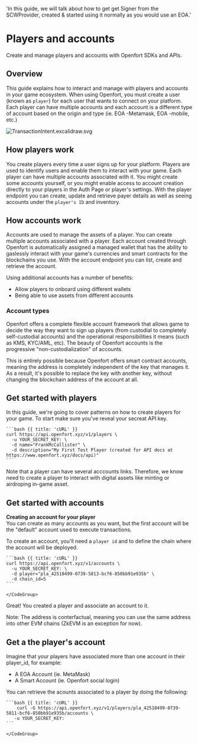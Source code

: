   'In this guide, we will talk about how to get get Signer from the SCWProvider, created & started using it normally as you would use an EOA.'

# Players and accounts

Create and manage players and accounts with Openfort SDKs and APIs. 

## Overview

This guide explains how to interact and manage with players and accounts in your game ecosystem. 
When using Openfort, you must create a user (known as `player`) for each user that wants to connect on your platform.
Each player can have multiple accounts and each account is a different type of account based on the origin and type (ie. EOA -Metamask, EOA -mobile, etc.)

![TransactionIntent.excalidraw.svg](https://blog-cms.openfort.xyz/uploads/Transaction_Intent_excalidraw_7c16a7e3d7.svg)

## How players work

You create players every time a user signs up for your platform. Players are used to identify users and enable them to interact with your game. Each player can have multiple accounts associated with it. You might create some accounts yourself, or you might enable access to account creation directly to your players in the Auth Page or player's settings.
With the player endpoint you can create, update and retrieve payer details as well as seeing accounts under the `player's ID` and inventory.

## How accounts work

Accounts are used to manage the assets of a player. You can create multiple accounts associated with a player. Each account created through Openfort is automatically assigned a managed wallet that has the ability to gaslessly interact with your game's currencies and smart contracts for the blockchains you use.
With the account endpoint you can list, create and retrieve the account.

Using additional accounts has a number of benefits:
- Allow players to onboard using different wallets
- Being able to use assets from different accounts 

### Account types

Openfort offers a complete flexible account framework that allows game to decide the way they want to sign up players
(from custodial to completely self-custodial accounts) and the operational responsibilities it means
(such as KMS, KYC/AML, etc). The beauty of Openfort accounts is the progressive "non-custodialization" of accounts. 

This is entirely possible because Openfort offers smart contract accounts, meaning the address is completely independent of the 
key that manages it. As a result, it's possible to replace the key with another key, without changing the blockchain address of the account at all.

## Get started with players

In this guide, we're going to cover patterns on how to create players for your game. To start make sure you've reveal your secreat API key.

<CodeGroup title="Create a player" tag="POST" label="/v1/players">

    ```bash {{ title: 'cURL' }}
    curl https://api.openfort.xyz/v1/players \
      -u YOUR_SECRET_KEY: \
      -d name="FrankMcCallister" \
      -d description="My First Test Player (created for API docs at https://www.openfort.xyz/docs/api)"
    ```
</CodeGroup>

Note that a player can have several acccounts links. Therefore, we know need to create a player to interact with digital assets like minting or airdroping in-game asset.

## Get started with accounts

<Note>
  <strong>Creating an account for your player</strong>
  <br /> 
  You can create as many accounts as you want, but the first account will be the "default" account used to execute transactions. 
</Note>

To create an account, you'll need a `player id` and to define the chain where the account will be deployed. 

<CodeGroup title="Create an account under the player's ID" tag="POST" label="/v1/accounts">

    ```bash {{ title: 'cURL' }}
    curl https://api.openfort.xyz/v1/accounts \
      -u YOUR_SECRET_KEY: \
      -d player="pla_42510499-0739-5813-bcf6-850bb91e935b" \
      -d chain_id=5
    ```

    </CodeGroup>

Great! You created a player and associate an account to it. 

Note: The address is conterfactual, meaning you can use the same address into other EVM chains (ZkEVM is an exception for now).

## Get a the player's account

Imagine that your players have associated more than one account in their player_id, for example:
- A EOA Account (ie. MetaMask)
- A Smart Account (ie. Openfort social login)

You can retrieve the acounts associated to a player by doing the following:

<CodeGroup title="List a player's account" tag="GET" label="/v1/players/:player/accounts">

    ```bash {{ title: 'cURL' }}
        curl -G https://api.openfort.xyz/v1/players/pla_42510499-0739-5811-bcf6-850bb91e935b/accounts \
       -u YOUR_SECRET_KEY:
    ```

    </CodeGroup>


